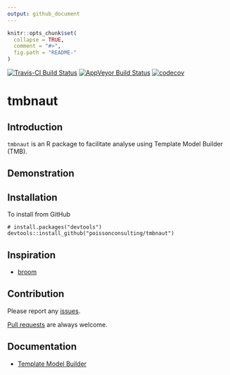 ```yaml
---
output: github_document
---
```


<!-- README.md is generated from README.Rmd. Please edit that file -->

```r
knitr::opts_chunk$set(
  collapse = TRUE,
  comment = "#>",
  fig.path = "README-"
)
```

[![Travis-CI Build Status](https://travis-ci.org/poissonconsulting/tmbnaut.svg?branch=master)](https://travis-ci.org/poissonconsulting/tmbnaut)
[![AppVeyor Build Status](https://ci.appveyor.com/api/projects/status/github/poissonconsulting/tmbnaut?branch=master&svg=true)](https://ci.appveyor.com/project/poissonconsulting/tmbnaut)
[![codecov](https://codecov.io/gh/poissonconsulting/tmbnaut/branch/master/graph/badge.svg)](https://codecov.io/gh/poissonconsulting/tmbnaut)

# tmbnaut

## Introduction

`tmbnaut` is an R package to facilitate analyse using Template Model Builder (TMB).

## Demonstration

## Installation

To install from GitHub
```
# install.packages("devtools")
devtools::install_github("poissonconsulting/tmbnaut")
```

## Inspiration

- [broom](https://github.com/dgrtwo/broom)

## Contribution

Please report any [issues](https://github.com/poissonconsulting/tmbnaut/issues).

[Pull requests](https://github.com/poissonconsulting/tmbnaut/pulls) are always welcome.

## Documentation

- [Template Model Builder](https://github.com/kaskr/adcomp)


